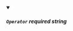 
<details className="config-field" data-expandable="false" open>
<summary>

##### `Operator` <span class="config-field-required" data-required="true">required</span> <span class="config-field-type">string</span> <span class="config-field-default"></span>



</summary>



</details>
